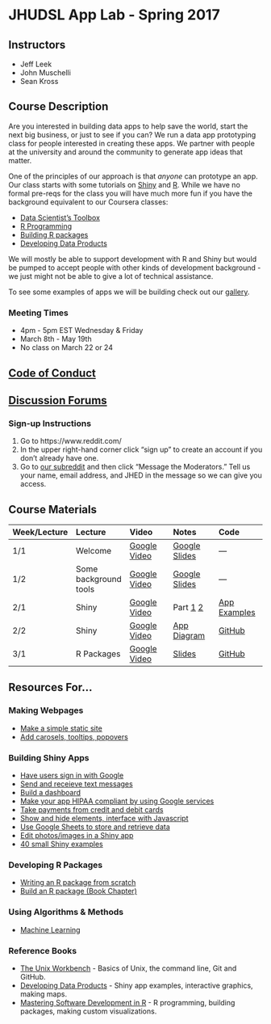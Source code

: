 # JHUDSL App Lab - Spring 2017

## Instructors

- Jeff Leek
- John Muschelli
- Sean Kross

## Course Description

Are you interested in building data apps to help save the world, start the next 
big business, or just to see if you can? We run a data app prototyping class 
for people interested in creating these apps. We partner with people at the 
university and around the community to generate app ideas that matter.

One of the principles of our approach is that _anyone_ can prototype an app. 
Our class starts with some tutorials on [Shiny](https://shiny.rstudio.com/) and [R](https://www.r-project.org/). While we have no formal pre-reqs for the class
you will have much more fun if you have the background equivalent to our 
Coursera classes: 

- [Data Scientist's Toolbox](https://www.coursera.org/learn/data-scientists-tools)
- [R Programming](https://www.coursera.org/learn/r-programming)
- [Building R packages](https://www.coursera.org/learn/r-packages)
- [Developing Data Products](https://www.coursera.org/learn/data-products)

We will mostly be able to support development with R and Shiny but would be 
pumped to accept people with other kinds of development background - we just 
might not be able to give a lot of technical assistance. 

To see some examples of apps we will be building check out our [gallery](http://jhudatascience.org/data_app_gallery.html).

### Meeting Times

- 4pm - 5pm EST Wednesday & Friday
- March 8th - May 19th
- No class on March 22 or 24

## [Code of Conduct](code-of-conduct.html)

## [Discussion Forums](https://www.reddit.com/r/jhudatascience/)

### Sign-up Instructions

1. Go to https://www.reddit.com/
2. In the upper right-hand corner click "sign up" to create an account if you
don't already have one.
3. Go to [our subreddit](https://www.reddit.com/r/jhudatascience/) and then
click "Message the Moderators." Tell us your name, email address, and JHED in
the message so we can give you access.

## Course Materials

| Week/Lecture  | Lecture  |  Video | Notes | Code |
|:------------|:------------|:------------|:------------|:------------|
| 1/1 | Welcome | [Google Video](https://drive.google.com/file/d/0B07kTBXc1TG1LWtFQlFPSk5xaDg/view?usp=sharing) | [Google Slides](https://docs.google.com/presentation/d/1GmvPdhzf2SA3kUvxy1UDtucBPUXogWtQ5bUlKID5Nx0/edit?usp=sharing) | --- |
| 1/2 | Some background tools | [Google Video](https://drive.google.com/file/d/0B07kTBXc1TG1aWZyeC1rVjJLUXM/view?usp=sharing) | [Google Slides](https://docs.google.com/presentation/d/1s-z3FuEmIwgJfHCEr2wKKLXnetPHpxs8avRmmTL5hwo/edit?usp=sharing)| --- | 
| 2/1 | Shiny | [Google Video](https://drive.google.com/file/d/0B07kTBXc1TG1Mi1ZQkRHRWJEbHM/view?usp=sharing) | Part [1](https://datasciencespecialization.github.io/Developing_Data_Products/Shiny_Part_1/Shiny_Part_1.html) [2](https://datasciencespecialization.github.io/Developing_Data_Products/Shiny_Part_2/Shiny_Part_2.html) | [App Examples](shiny.html) | 
| 2/2 | Shiny | [Google Video](https://drive.google.com/file/d/0B07kTBXc1TG1czFoUndzdDc4NlU/view?usp=sharing) | [App Diagram](https://docs.google.com/drawings/d/1cFWCMyqRFvE1p1VcU_7VljG1JmnuxjcovSxbExbkM1w/edit?usp=sharing) | [GitHub](https://github.com/seankross/simple-text) | 
| 3/1 | R Packages | [Google Video]() | [Slides](http://johnmuschelli.com/r_packages/) | [GitHub](https://github.com/muschellij2/r_packages) | 

## Resources For...

### Making Webpages

- [Make a simple static site](http://rmarkdown.rstudio.com/rmarkdown_websites.html)
- [Add carosels, tooltips, popovers](https://ijlyttle.github.io/bsplus/index.html)

### Building Shiny Apps

- [Have users sign in with Google](https://lesliemyint.wordpress.com/2017/01/01/creating-a-shiny-app-with-google-login/)
- [Send and receieve text messages](https://github.com/seankross/twilio)
- [Build a dashboard](http://lenkiefer.com/2017/01/22/build-flex)
- [Make your app HIPAA compliant by using Google services](https://static.googleusercontent.com/media/gsuite.google.com/en//terms/2015/1/hipaa_implementation_guide.pdf)
- [Take payments from credit and debit cards](https://github.com/MarkEdmondson1234/stripeR)
- [Show and hide elements, interface with Javascript](https://github.com/daattali/shinyjs)
- [Use Google Sheets to store and retrieve data](https://github.com/jennybc/googlesheets/tree/master/inst/shiny-examples)
- [Edit photos/images in a Shiny app](https://jfiksel.github.io/2017-02-26-cropping_images_with_a_shiny_app/)
- [40 small Shiny examples](http://zevross.com/blog/2016/04/19/r-powered-web-applications-with-shiny-a-tutorial-and-cheat-sheet-with-40-example-apps/)

### Developing R Packages

- [Writing an R package from scratch](https://hilaryparker.com/2014/04/29/writing-an-r-package-from-scratch/)
- [Build an R package (Book Chapter)](https://bookdown.org/rdpeng/RProgDA/building-r-packages.html)

### Using Algorithms & Methods

- [Machine Learning](http://will-stanton.com/machine-learning-with-r-an-irresponsibly-fast-tutorial/)

### Reference Books

- [The Unix Workbench](http://seankross.com/the-unix-workbench/) - Basics of
Unix, the command line, Git and GitHub.
- [Developing Data Products](https://datasciencespecialization.github.io/Developing_Data_Products/) - Shiny app examples, interactive graphics, making maps.
- [Mastering Software Development in R](https://bookdown.org/rdpeng/RProgDA/) - R programming, building packages, making custom visualizations.
